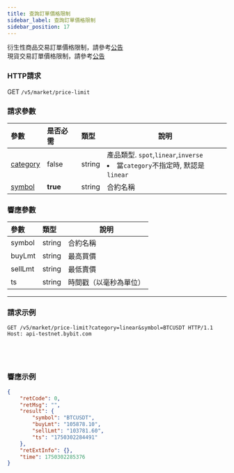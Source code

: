```yaml
---
title: 查詢訂單價格限制
sidebar_label: 查詢訂單價格限制
sidebar_position: 17
---
```


衍生性商品交易訂單價格限制，請參考<a href="https://announcements.bybit.com/en/article/adjustments-to-bybit-s-derivative-trading-limit-order-mechanism-blt469228de1902fff6/">公告</a><br/>
現貨交易訂單價格限制，請參考<a href="https://announcements.bybit.com/en/article/title-adjustments-to-bybit-s-spot-trading-limit-order-mechanism-blt786c0c5abf865983/">公告</a><br/>

### HTTP請求
GET `/v5/market/price-limit`

### 請求參數
| 參數 | 是否必需 | 類型 | 說明|
|:----- |:-------|:-----|------|
|[category](../enum#category) |false |string |產品類型. `spot`,`linear`,`inverse` <li>當`category`不指定時, 默認是`linear`</li>|
|[symbol](../enum#symbol) |<b>true</b> |string |合約名稱|

### 響應參數
| 參數 | 類型 | 說明|
|:----- |:-----|----- |
|symbol |string |合約名稱 |
|buyLmt |string |最高買價 |
|sellLmt |string |最低賣價 |
|ts |string |時間戳（以毫秒為單位） |

---

### 請求示例

<Tabs groupId="programming-languages">
<TabItem value="http" label="HTTP">

```http
GET /v5/market/price-limit?category=linear&symbol=BTCUSDT HTTP/1.1
Host: api-testnet.bybit.com
```

</TabItem>
<TabItem value="python" label="Python">

```python

```

</TabItem>
<TabItem value="Go" label="Go">

```go

```

</TabItem>
<TabItem value="java" label="Java">

```java

```

</TabItem>
<TabItem value="Node" label="Node.js">

```n4js

```

</TabItem>
</Tabs>

### 響應示例

```json
{
    "retCode": 0,
    "retMsg": "",
    "result": {
        "symbol": "BTCUSDT",
        "buyLmt": "105878.10",
        "sellLmt": "103781.60",
        "ts": "1750302284491"
    },
    "retExtInfo": {},
    "time": 1750302285376
}
```